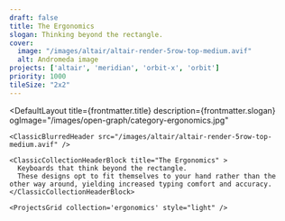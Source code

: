 ```yaml
---
draft: false
title: The Ergonomics
slogan: Thinking beyond the rectangle.
cover:
  image: "/images/altair/altair-render-5row-top-medium.avif"
  alt: Andromeda image
projects: ['altair', 'meridian', 'orbit-x', 'orbit']
priority: 1000
tileSize: "2x2"
---
```


<DefaultLayout 
  title={frontmatter.title} 
  description={frontmatter.slogan}
  ogImage="/images/open-graph/category-ergonomics.jpg"
>

  <div class="">

    <ClassicBlurredHeader src="/images/altair/altair-render-5row-top-medium.avif" />

    <ClassicCollectionHeaderBlock title="The Ergonomics" >
      Keyboards that think beyond the rectangle.  
      These designs opt to fit themselves to your hand rather than the other way around, yielding increased typing comfort and accuracy.  
    </ClassicCollectionHeaderBlock>

    <ProjectsGrid collection='ergonomics' style="light" />

  </div>

</DefaultLayout>